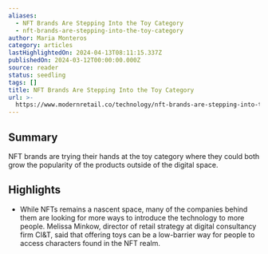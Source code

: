 ```yaml
---
aliases:
  - NFT Brands Are Stepping Into the Toy Category
  - nft-brands-are-stepping-into-the-toy-category
author: Maria Monteros
category: articles
lastHighlightedOn: 2024-04-13T08:11:15.337Z
publishedOn: 2024-03-12T00:00:00.000Z
source: reader
status: seedling
tags: []
title: NFT Brands Are Stepping Into the Toy Category
url: >-
  https://www.modernretail.co/technology/nft-brands-are-stepping-into-the-toy-category/?utm_source=mrdaily&utm_campaign=mrdis&utm_medium=email
---
```

## Summary

NFT brands are trying their hands at the toy category where they could both grow the popularity of the products outside of the digital space.

## Highlights

- While NFTs remains a nascent space, many of the companies behind them are looking for more ways to introduce the technology to more people. Melissa Minkow, director of retail strategy at digital consultancy firm CI&T, said that offering toys can be a low-barrier way for people to access characters found in the NFT realm.
